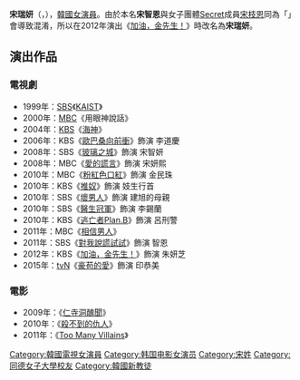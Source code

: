 {{Distinguish|宋枝恩}}
{{藝人
| 姓名 = 宋瑞妍
| 類型 = 女演員
| 相片 = 
| 本名 = 宋智恩（{{lang|ko|송지은}}）
| 外文名 = 송서연
| 外文 = ko
| 羅馬拼音 = 
| 國籍 = {{KOR}}
| 出生日期 = {{birth_date_and_age|1981|8|12}}
| 語言 = [[韓語|韓語]]、[[英語|英語]]
| 教育程度 = [[同德女子大學|同德女子大學]]傳播演藝學[[學士|學士]]
| 宗教信仰 = [[基督教|基督教]]
| 出道日期 = 1997年
}}  

'''宋瑞妍'''（{{lang-ko|'''송서연'''}}，{{bd|1981年|8月12日|}}），[[韓國|韓國]][[女演員|女演員]]。由於本名'''宋智恩'''與女子團體[[Secret_(組合)|Secret]]成員[[宋枝恩|宋枝恩]]同為「{{lang|ko|송지은}}」會導致混淆，所以在2012年演出《[[加油，金先生！|加油，金先生！]]》時改名為'''宋瑞妍'''。

== 演出作品 ==
=== 電視劇 ===
*1999年：[[SBS_(韓國)|SBS]]《[[KAIST_(電視劇)|KAIST]]》
*2000年：[[韓國文化廣播公司|MBC]]《用眼神說話》
*2004年：[[韓國放送公社|KBS]]《[[海神_(電視劇)|海神]]》
*2006年：KBS《[[歐巴桑向前衝|歐巴桑向前衝]]》飾演 李道慶
*2008年：SBS《[[玻璃之城_(電視劇)|玻璃之城]]》飾演 宋智妍
*2008年：MBC《[[愛的謊言|愛的謊言]]》飾演 宋妍熙
*2010年：MBC《[[粉紅色口紅|粉紅色口紅]]》飾演 金民珠
*2010年：KBS《[[推奴|推奴]]》飾演 妓生行首
*2010年：SBS《[[壞男人|壞男人]]》飾演 建旭的母親
*2010年：SBS《[[醫生冠軍|醫生冠軍]]》飾演 李錫蘭
*2010年：KBS《[[逃亡者Plan.B|逃亡者Plan.B]]》飾演 呂刑警
*2011年：MBC《[[相信男人|相信男人]]》
*2011年：SBS《[[對我說謊試試|對我說謊試試]]》飾演 智恩
*2012年：KBS《[[加油，金先生！|加油，金先生！]]》飾演 朱妍芝
*2015年：[[tvN|tvN]]《[[豪苟的愛|豪苟的愛]]》飾演 印恭美

=== 電影 ===
*2009年：《[[仁寺洞醜聞|仁寺洞醜聞]]》
*2010年：《[[殺不到的仇人|殺不到的仇人]]》
*2011年：《[[Too_Many_Villains|Too Many Villains]]》

{{South Korea-enter-bio-stub}}
{{DEFAULTSORT:Song Ji Eun}}
[[Category:韓國電視女演員|Category:韓國電視女演員]]
[[Category:韩国电影女演员|Category:韩国电影女演员]]
[[Category:宋姓|Category:宋姓]]
[[Category:同德女子大學校友|Category:同德女子大學校友]]
[[Category:韓國新教徒|Category:韓國新教徒]]
